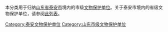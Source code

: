 本分类用于归纳[[山东省|山东省]][[泰安市|泰安市]]境内的市级[[文物保护单位|文物保护单位]]。关于泰安市境内的省级文物保护单位，请参阅[[泰安市境内的山东省文物保护单位列表|此列表]]。

[[Category:泰安文物保护单位|Category:泰安文物保护单位]]
[[Category:山东市级文物保护单位|Category:山东市级文物保护单位]]
